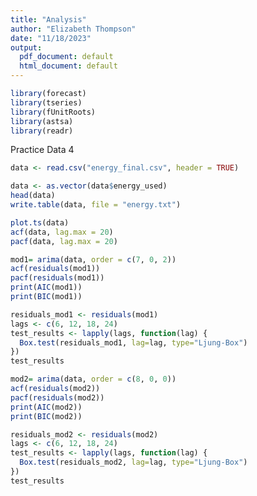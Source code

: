 ```yaml
---
title: "Analysis"
author: "Elizabeth Thompson"
date: "11/18/2023"
output:
  pdf_document: default
  html_document: default
---
```

```r
library(forecast)
library(tseries)
library(fUnitRoots)
library(astsa)
library(readr)
```
Practice Data 4

```r
data <- read.csv("energy_final.csv", header = TRUE)
```


```r
data <- as.vector(data$energy_used)
head(data)
write.table(data, file = "energy.txt")
```

```r
plot.ts(data)
acf(data, lag.max = 20)
pacf(data, lag.max = 20)
```
```r
mod1= arima(data, order = c(7, 0, 2))
acf(residuals(mod1))
pacf(residuals(mod1))
print(AIC(mod1))
print(BIC(mod1))

residuals_mod1 <- residuals(mod1) 
lags <- c(6, 12, 18, 24)
test_results <- lapply(lags, function(lag) {
  Box.test(residuals_mod1, lag=lag, type="Ljung-Box")
})
test_results
```

```r
mod2= arima(data, order = c(8, 0, 0))
acf(residuals(mod2))
pacf(residuals(mod2))
print(AIC(mod2))
print(BIC(mod2))

residuals_mod2 <- residuals(mod2) 
lags <- c(6, 12, 18, 24)
test_results <- lapply(lags, function(lag) {
  Box.test(residuals_mod2, lag=lag, type="Ljung-Box")
})
test_results
```